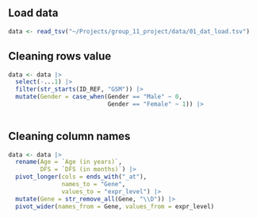## Load data

```r
data <- read_tsv("~/Projects/group_11_project/data/01_dat_load.tsv")
```

## Cleaning rows value

```r
data <- data |> 
  select(-...1) |> 
  filter(str_starts(ID_REF, "GSM")) |> 
  mutate(Gender = case_when(Gender == "Male" ~ 0,
                            Gender == "Female" ~ 1)) |> 
  
```

## Cleaning column names

```r
data <- data |> 
  rename(Age = `Age (in years)`,
         DFS = `DFS (in months)`) |> 
  pivot_longer(cols = ends_with("_at"),
               names_to = "Gene", 
               values_to = "expr_level") |> 
  mutate(Gene = str_remove_all(Gene, "\\D")) |> 
  pivot_wider(names_from = Gene, values_from = expr_level)

```

